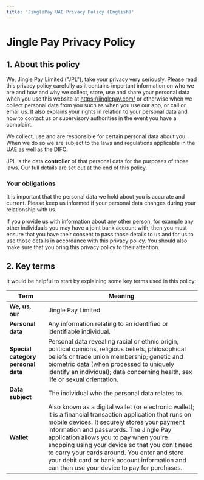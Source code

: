 ```yaml
---
title: 'JinglePay UAE Privacy Policy (English)'
---
```


# Jingle Pay Privacy Policy

## 1. About this policy <a id="about-policy"></a>

We, Jingle Pay Limited ("JPL"), take your privacy very seriously. Please read this privacy policy carefully as it contains important information on who we are and how and why we collect, store, use and share your personal data when you use this website at https://jinglepay.com/ or otherwise when we collect personal data from you such as when you use our app, or call or email us. It also explains your rights in relation to your personal data and how to contact us or supervisory authorities in the event you have a complaint.

We collect, use and are responsible for certain personal data about you. When we do so we are subject to the laws and regulations applicable in the UAE as well as the DIFC.

JPL is the data **controller** of that personal data for the purposes of those laws. Our full details are set out at the end of this policy.

### Your obligations

It is important that the personal data we hold about you is accurate and current. Please keep us informed if your personal data changes during your relationship with us.

If you provide us with information about any other person, for example any other individuals you may have a joint bank account with, then you must ensure that you have their consent to pass those details to us and for us to use those details in accordance with this privacy policy. You should also make sure that you bring this privacy policy to their attention.

## 2. Key terms <a id="key-terms"></a>

It would be helpful to start by explaining some key terms used in this policy:

| Term | Meaning |
| --- | --- |
| **We, us, our** | Jingle Pay Limited |
| **Personal data** | Any information relating to an identified or identifiable individual. |
| **Special category personal data** | Personal data revealing racial or ethnic origin, political opinions, religious beliefs, philosophical beliefs or trade union membership; genetic and biometric data (when processed to uniquely identify an individual); data concerning health, sex life or sexual orientation. |
| **Data subject** | The individual who the personal data relates to. |
| **Wallet** | Also known as a digital wallet (or electronic wallet); it is a financial transaction application that runs on mobile devices. It securely stores your payment information and passwords. The Jingle Pay application allows you to pay when you're shopping using your device so that you don't need to carry your cards around. You enter and store your debit card or bank account information and can then use your device to pay for purchases. |

